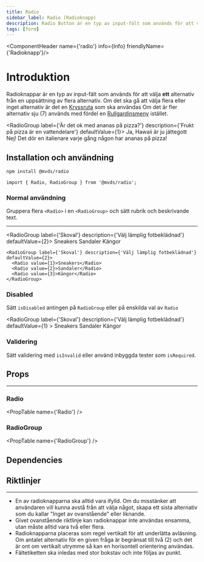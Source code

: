 ```yaml
---
title: Radio
sidebar_label: Radio (Radioknapp)
description: Radio Button är en typ av input-fält som används för att välja ett alternativ från en uppsättning alternativ
tags: [form]
---
```



<ComponentHeader name={'radio'} info={Info} friendlyName={'Radioknapp'}/>


# Introduktion

Radioknappar är en typ av input-fält som används för att välja **ett** alternativ från en uppsättning av flera alternativ. Om det ska gå att välja flera eller inget alternativ är det en [Kryssruta](/components/checkbox) som ska användas
Om det är fler alternativ sju (7) används med fördel en [Rullgardinsmeny](/components/select) istället.

<RadioGroup label={'Är det ok med ananas på pizza?'} description={'Frukt på pizza är en vattendelare'} defaultValue={1}>
  <Radio value={1}>Ja, Hawaii är ju jättegott</Radio>
  <Radio value={2}>Nej! Det dör en italienare varje gång någon har ananas på pizza!</Radio>
</RadioGroup>

## Installation och användning

```bash npm2yarn
npm install @mvds/radio
```

```tsx
import { Radio, RadioGroup } from '@mvds/radio';
```

### Normal användning

Gruppera flera `<Radio>` i en `<RadioGroup>` och sätt rubrik och beskrivande text.

---

<RadioGroup label={'Skoval'} description={'Välj lämplig fotbeklädnad'} defaultValue={2}>
  <Radio value={1}>Sneakers</Radio>
  <Radio value={2}>Sandaler</Radio>
  <Radio value={3}>Kängor</Radio>
</RadioGroup>

```tsx
<RadioGroup label={'Skoval'} description={'Välj lämplig fotbeklädnad'} defaultValue={2}>
  <Radio value={1}>Sneakers</Radio>
  <Radio value={2}>Sandaler</Radio>
  <Radio value={3}>Kängor</Radio>
</RadioGroup>
```

### Disabled

Sätt `isDisabled` antingen på `RadioGroup` eller på enskilda val av `Radio`

<RadioGroup label={'Skoval'} description={'Välj lämplig fotbeklädnad'} defaultValue={1} >
  <Radio value={1}>Sneakers</Radio>
  <Radio value={2} isDisabled>Sandaler</Radio>
  <Radio value={3}>Kängor</Radio>
</RadioGroup>

### Validering

Sätt validering med `isInvalid` eller använd inbyggda tester som `isRequired`.


## Props

---

### Radio

<PropTable name={'Radio'} />


### RadioGroup
<PropTable name={'RadioGroup'} />

## Dependencies

<ComponentFooter info={Info}/>


## Riktlinjer

---

- En av radioknapparna ska alltid vara ifylld. Om du misstänker att användaren vill kunna avstå från att välja något, skapa ett sista alternativ som du kallar "Inget av ovanstående" eller liknande.
- Givet ovanstående riktlinje kan radioknappar inte användas ensamma, utan måste alltid vara två eller flera.
- Radioknapparna placeras som regel vertikalt för att underlätta avläsning. Om antalet alternativ för en given fråga är begränsat till två (2) och det är ont om vertikalt utrymme så kan en horisontell orientering användas.
- Fältetiketten ska inledas med stor bokstav och inte följas av punkt.


